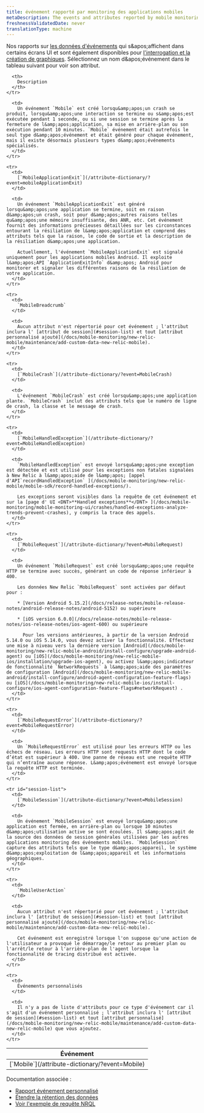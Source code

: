 ```yaml
---
title: événement rapporté par monitoring des applications mobiles
metaDescription: The events and attributes reported by mobile monitoring in New Relic.
freshnessValidatedDate: never
translationType: machine
---
```


Nos [<InlinePopover type="mobile" />](/docs/mobile-monitoring/new-relic-mobile/getting-started/introduction-new-relic-mobile)rapports sur [les données d'événements](/docs/using-new-relic/data/understand-data/new-relic-data-types#event-data) qui s&amp;apos;affichent dans certains écrans UI et sont également disponibles pour [l'interrogation et la création de graphiques](/docs/using-new-relic/data/understand-data/query-new-relic-data). Sélectionnez un nom d&amp;apos;événement dans le tableau suivant pour voir son attribut.

<table>
  <thead>
    <tr>
      <th style={{ width: "250px" }}>
        Événement
      </th>

      <th>
        Description
      </th>
    </tr>
  </thead>

  <tbody>
    <tr>
      <td>
        [`Mobile`](/attribute-dictionary/?event=Mobile)
      </td>

      <td>
        Un événement `Mobile` est créé lorsqu&amp;apos;un crash se produit, lorsqu&amp;apos;une interaction se termine ou s&amp;apos;est exécutée pendant 1 seconde, ou si une session se termine après la fermeture de l&amp;apos;application, sa mise en arrière-plan ou son exécution pendant 10 minutes. `Mobile` événement était autrefois le seul type d&amp;apos;événement et était généré pour chaque événement, mais il existe désormais plusieurs types d&amp;apos;événements spécialisés.
      </td>
    </tr>

    <tr>
      <td>
        [`MobileApplicationExit`](/attribute-dictionary/?event=mobileApplicationExit)
      </td>

      <td>
        Un événement `MobileApplicationExit` est généré lorsqu&amp;apos;une application se termine, soit en raison d&amp;apos;un crash, soit pour d&amp;apos;autres raisons telles qu&amp;apos;une mémoire insuffisante, des ANR, etc. Cet événement fournit des informations précieuses détaillées sur les circonstances entourant la résiliation de l&amp;apos;application et comprend des attributs tels que la raison, le code de sortie et la description de la résiliation d&amp;apos;une application.

        Actuellement, l'événement `MobileApplicationExit` est signalé uniquement pour les applications mobiles Android. Il exploite l&amp;apos;API `ApplicationExitInfo` d&amp;apos; Android pour monitorer et signaler les différentes raisons de la résiliation de votre application.
      </td>
    </tr>

    <tr>
      <td>
        `MobileBreadcrumb`
      </td>

      <td>
        Aucun attribut n'est répertorié pour cet événement ; l'attribut inclura l' [attribut de session](#session-list) et tout [attribut personnalisé ajouté](/docs/mobile-monitoring/new-relic-mobile/maintenance/add-custom-data-new-relic-mobile).
      </td>
    </tr>

    <tr>
      <td>
        [`MobileCrash`](/attribute-dictionary/?event=MobileCrash)
      </td>

      <td>
        L'événement `MobileCrash` est créé lorsqu&amp;apos;une application plante. `MobileCrash` inclut des attributs tels que le numéro de ligne de crash, la classe et le message de crash.
      </td>
    </tr>

    <tr>
      <td>
        [`MobileHandledException`](/attribute-dictionary/?event=MobileHandledException)
      </td>

      <td>
        `MobileHandledException` est envoyé lorsqu&amp;apos;une exception est détectée et est utilisé pour les exceptions non fatales signalées à New Relic à l&amp;apos;aide de l&amp;apos; [appel d'API`recordHandledException` ](/docs/mobile-monitoring/new-relic-mobile/mobile-sdk/record-handled-exceptions/).

        Les exceptions seront visibles dans la requête de cet événement et sur la [page d' UI <DNT>**Handled exceptions**</DNT> ](/docs/mobile-monitoring/mobile-monitoring-ui/crashes/handled-exceptions-analyze-trends-prevent-crashes), y compris la trace des appels.
      </td>
    </tr>

    <tr>
      <td>
        [`MobileRequest`](/attribute-dictionary/?event=MobileRequest)
      </td>

      <td>
        Un événement `MobileRequest` est créé lorsqu&amp;apos;une requête HTTP se termine avec succès, générant un code de réponse inférieur à 400.

        Les données New Relic `MobileRequest` sont activées par défaut pour :

        * [Version Android 5.15.2](/docs/release-notes/mobile-release-notes/android-release-notes/android-5152) ou supérieure

        * [iOS version 6.0.0](/docs/release-notes/mobile-release-notes/ios-release-notes/ios-agent-600) ou supérieure

          Pour les versions antérieures, à partir de la version Android 5.14.0 ou iOS 5.14.0, vous devez activer la fonctionnalité. Effectuez une mise à niveau vers la dernière version [Android](/docs/mobile-monitoring/new-relic-mobile-android/install-configure/upgrade-android-agent) ou [iOS](/docs/mobile-monitoring/new-relic-mobile-ios/installation/upgrade-ios-agent), ou activez l&amp;apos;indicateur de fonctionnalité `NetworkRequests` à l&amp;apos;aide des paramètres de configuration [Android](/docs/mobile-monitoring/new-relic-mobile-android/install-configure/android-agent-configuration-feature-flags) ou [iOS](/docs/mobile-monitoring/new-relic-mobile-ios/install-configure/ios-agent-configuration-feature-flags#networkRequest) .
      </td>
    </tr>

    <tr>
      <td>
        [`MobileRequestError`](/attribute-dictionary/?event=MobileRequestError)
      </td>

      <td>
        Un `MobileRequestError` est utilisé pour les erreurs HTTP ou les échecs de réseau. Les erreurs HTTP sont requests HTTP dont le code d’état est supérieur à 400. Une panne de réseau est une requête HTTP qui n’entraîne aucune réponse. L&amp;apos;événement est envoyé lorsque la requête HTTP est terminée.
      </td>
    </tr>

    <tr id="session-list">
      <td>
        [`MobileSession`](/attribute-dictionary/?event=MobileSession)
      </td>

      <td>
        Un événement `MobileSession` est envoyé lorsqu&amp;apos;une application est fermée, en arrière-plan ou lorsque 10 minutes d&amp;apos;utilisation active se sont écoulées. Il s&amp;apos;agit de la source des données de session générales utilisées par les autres applications monitoring des événements mobiles. `MobileSession` capture des attributs tels que le type d&amp;apos;appareil, le système d&amp;apos;exploitation de l&amp;apos;appareil et les informations géographiques.
      </td>
    </tr>

    <tr>
      <td>
        `MobileUserAction`
      </td>

      <td>
        Aucun attribut n'est répertorié pour cet événement ; l'attribut inclura l' [attribut de session](#session-list) et tout [attribut personnalisé ajouté](/docs/mobile-monitoring/new-relic-mobile/maintenance/add-custom-data-new-relic-mobile).

        Cet événement est enregistré lorsque l'on suppose qu'une action de l'utilisateur a provoqué le démarrage/le retour au premier plan ou l'arrêt/le retour à l'arrière-plan de l'agent lorsque la fonctionnalité de tracing distribué est activée.
      </td>
    </tr>

    <tr>
      <td>
        Événements personnalisés
      </td>

      <td>
        Il n'y a pas de liste d'attributs pour ce type d'événement car il s'agit d'un événement personnalisé ; l'attribut inclura l' [attribut de session](#session-list) et tout [attribut personnalisé](/docs/mobile-monitoring/new-relic-mobile/maintenance/add-custom-data-new-relic-mobile) que vous ajoutez.
      </td>
    </tr>
  </tbody>
</table>

Documentation associée :

* [Rapport événement personnalisé](/docs/insights/insights-data-sources/custom-data/report-custom-event-data)
* [Étendre la rétention des données](/docs/insights/use-insights-ui/manage-account-data/extend-event-data-retention)
* [Voir l'exemple de requête NRQL](/docs/query-data/nrql-new-relic-query-language/nrql-query-tutorials)